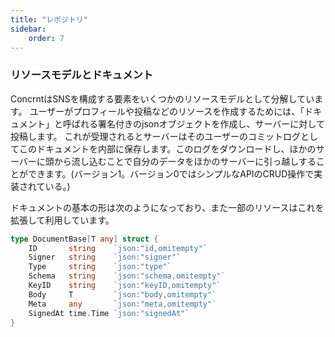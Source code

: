 ```yaml
---
title: "レポジトリ"
sidebar:
    order: 7
---
```


### リソースモデルとドキュメント
ConcrntはSNSを構成する要素をいくつかのリソースモデルとして分解しています。
ユーザーがプロフィールや投稿などのリソースを作成するためには、「ドキュメント」と呼ばれる署名付きのjsonオブジェクトを作成し、サーバーに対して投稿します。
これが受理されるとサーバーはそのユーザーのコミットログとしてこのドキュメントを内部に保存します。このログをダウンロードし、ほかのサーバーに頭から流し込むことで自分のデータをほかのサーバーに引っ越しすることができます。(バージョン1。バージョン0ではシンプルなAPIのCRUD操作で実装されている。)

ドキュメントの基本の形は次のようになっており、また一部のリソースはこれを拡張して利用しています。
```go
type DocumentBase[T any] struct {
	ID       string    `json:"id,omitempty"`
	Signer   string    `json:"signer"`
	Type     string    `json:"type"`
	Schema   string    `json:"schema,omitempty"`
	KeyID    string    `json:"keyID,omitempty"`
	Body     T         `json:"body,omitempty"`
	Meta     any       `json:"meta,omitempty"`
	SignedAt time.Time `json:"signedAt"`
}
```
